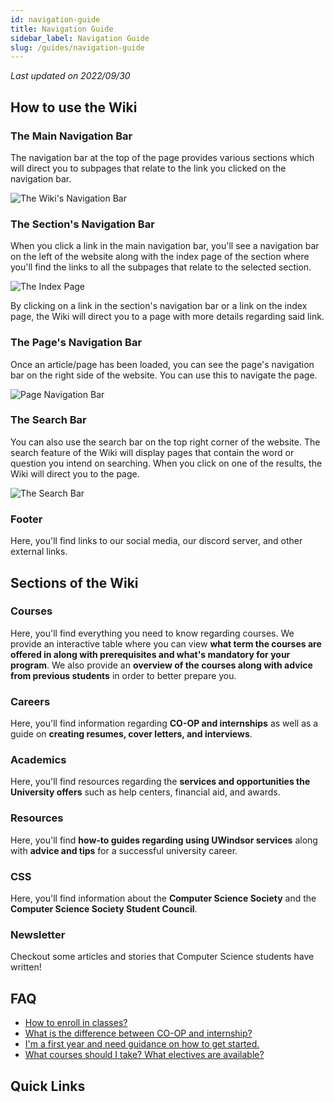 ```yaml
---
id: navigation-guide
title: Navigation Guide
sidebar_label: Navigation Guide
slug: /guides/navigation-guide
---
```


_Last updated on 2022/09/30_

## How to use the Wiki

### The Main Navigation Bar

The navigation bar at the top of the page provides various sections which will direct you to subpages that relate to the link you clicked on the navigation bar.

![The Wiki's Navigation Bar](/img/nav_guide/nav_bar.jpg)

### The Section's Navigation Bar

When you click a link in the main navigation bar, you'll see a navigation bar on the left of the website along with the index page of the section where you'll find the links to all the subpages that relate to the selected section. 

![The Index Page](/img/nav_guide/index_page.jpg)

By clicking on a link in the section's navigation bar or a link on the index page, the Wiki will direct you to a page with more details regarding said link.

### The Page's Navigation Bar

Once an article/page has been loaded, you can see the page's navigation bar on the right side of the website. You can use this to navigate the page.

![Page Navigation Bar](/img/nav_guide/ex_of_page_navbar.jpg)

### The Search Bar

You can also use the search bar on the top right corner of the website. The search feature of the Wiki will display pages that contain the word or question you intend on searching. When you click on one of the results, the Wiki will direct you to the page.

![The Search Bar](/img/nav_guide/search_bar.jpg)

### Footer

Here, you'll find links to our social media, our discord server, and other external links.

## Sections of the Wiki

### Courses

Here, you'll find everything you need to know regarding courses. We provide an interactive table where you can view **what term the courses are offered in along with prerequisites and what's mandatory for your program**. We also provide an **overview of the courses along with advice from previous students** in order to better prepare you.

### Careers

Here, you'll find information regarding **CO-OP and internships** as well as a guide on **creating resumes, cover letters, and interviews**.

### Academics

Here, you'll find resources regarding the **services and opportunities the University offers** such as help centers, financial aid, and awards.

### Resources

Here, you'll find **how-to guides regarding using UWindsor services** along with **advice and tips** for a successful university career.

### CSS

Here, you'll find information about the **Computer Science Society** and the **Computer Science Society Student Council**.

### Newsletter

Checkout some articles and stories that Computer Science students have written!

## FAQ

+ [How to enroll in classes?](https://uwindsorcss.github.io/wiki/resources/guides/uwinsite_guide#how-to-plan--enroll-in-classes)
+ [What is the difference between CO-OP and internship?](https://uwindsorcss.github.io/wiki/careers/choosing)
+ [I'm a first year and need guidance on how to get started.](https://uwindsorcss.github.io/wiki/resources/guides/first_year)
+ [What courses should I take? What electives are available?](https://uwindsorcss.github.io/wiki/courses/course_planning/recommendedsequence#recommended-sequence)


## Quick Links


<WikiPages />